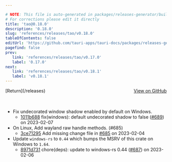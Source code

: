 ```yaml
---

# NOTE: This file is auto-generated in packages/releases-generator/build.ts
# For corrections please edit it directly
title: 'tao@0.18.0'
description: '0.18.0'
slug: 'references/releases/tao/v0.18.0'
tableOfContents: false
editUrl: 'https://github.com/tauri-apps/tauri-docs/packages/releases-generator/build.ts'
pagefind: false
prev:
   link: 'references/releases/tao/v0.17.0'
   label: '0.17.0'
next:
   link: 'references/releases/tao/v0.18.1'
   label: 'v0.18.1'
---
```


			

<ReleaseSidebar slug="references/releases/tao"  packageName="tao" />

<div style="margin-bottom:3rem; display: flex; justify-content: space-between; align-items: center"><span>[Return](/releases)</span><span><a href="https://github.com/tauri-apps/tao/releases/tag/tao-v0.18.0">View on GitHub</a></span></div>

- Fix undecorated window shadow enabled by default on Windows.
  - [1011b688](https://github.com/tauri-apps/tao/commit/1011b688ab67ffe898e24a3fa9c4566e91ab7359) fix(windows): default undecorated shadow to false ([#689](https://github.com/tauri-apps/tao/pull/689)) on 2023-02-07
- On Linux, Add wayland raw handle methods. (#685)
  - [3ce71295](https://github.com/tauri-apps/tao/commit/3ce71295c1a55134e77bb461c0fd49347b782403) Add missing change file in [#685](https://github.com/tauri-apps/tao/pull/685) on 2023-02-04
- Update `windows-rs` to `0.44` which bumps the MSRV of this crate on Windows to `1.64`.
  - [8971d731](https://github.com/tauri-apps/tao/commit/8971d731b02ec61a1665351c9bae11f5e4058dc4) chore(deps): update to windows-rs 0.44 ([#687](https://github.com/tauri-apps/tao/pull/687)) on 2023-02-06

